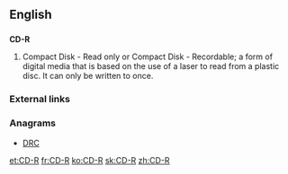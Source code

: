 ==English==

==={{initialism}}===
'''CD-R'''

# Compact Disk - Read only or Compact Disk - Recordable; a form of digital media that is based on the use of a laser to read from a plastic disc.  It can only be written to once.

===External links===
{{pedialite}}

===Anagrams===
* [[DRC#English|DRC]]

[[et:CD-R]]
[[fr:CD-R]]
[[ko:CD-R]]
[[sk:CD-R]]
[[zh:CD-R]]